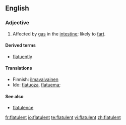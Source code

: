 ==English==
===Adjective===
{{en-adj}}

# Affected by [[gas]] in the [[intestine]]; likely to [[fart]].

====Derived terms====
* [[flatuently]]

====Translations====
{{top}}
*Finnish: [[ilmavaivainen]]
*Ido: [[flatuoza]], [[flatuema]];
{{bottom}}

====See also====
*[[flatulence]]

[[fr:flatulent]]
[[io:flatulent]]
[[te:flatulent]]
[[vi:flatulent]]
[[zh:flatulent]]